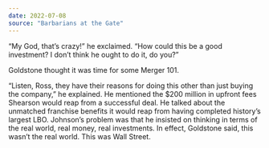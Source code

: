 ```yaml
---
date: 2022-07-08
source: "Barbarians at the Gate"
---
```


“My God, that’s crazy!” he exclaimed. “How could this be a good investment? I don’t think he ought to do it, do you?”

Goldstone thought it was time for some Merger 101.

“Listen, Ross, they have their reasons for doing this other than just buying the company,” he explained. He mentioned the $200 million in upfront fees Shearson would reap from a successful deal. He talked about the unmatched franchise benefits it would reap from having completed history’s largest LBO. Johnson’s problem was that he insisted on thinking in terms of the real world, real money, real investments. In effect, Goldstone said, this wasn’t the real world. This was Wall Street.
